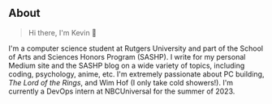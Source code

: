 ## About

> Hi there, I'm Kevin 👋

I'm a computer science student at Rutgers University and part of the School of Arts and Sciences Honors Program (SASHP). I write for my personal Medium site and the SASHP blog on a wide variety of topics, including coding, psychology, anime, etc. I'm extremely passionate about PC building, *The Lord of the Rings*, and Wim Hof (I only take cold showers!). I'm currently a DevOps intern at NBCUniversal for the summer of 2023.